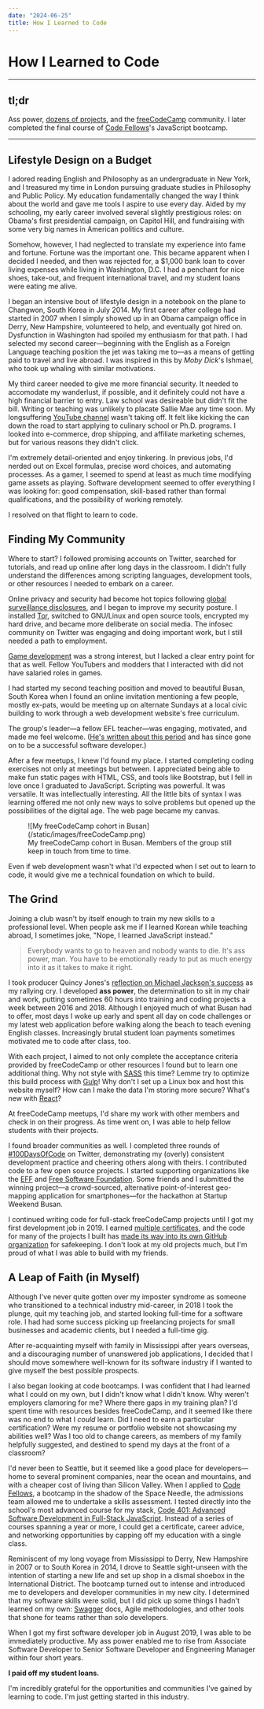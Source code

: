 ```yaml
---
date: "2024-06-25"
title: How I Learned to Code
---
```


# How I Learned to Code

---

## tl;dr

Ass power,
[dozens of projects](https://github.com/orgs/CharmedSatyr-freeCodeCamp/repositories?type=all),
and the [freeCodeCamp](https://www.freeCodeCamp.org) community. I later
completed the final course of [Code Fellows](https://www.codefellows.org/)'s
JavaScript bootcamp.

---

## Lifestyle Design on a Budget

I adored reading English and Philosophy as an undergraduate in New York, and I
treasured my time in London pursuing graduate studies in Philosophy and Public
Policy. My education fundamentally changed the way I think about the world and
gave me tools I aspire to use every day. Aided by my schooling, my early career
involved several slightly prestigious roles: on Obama's first presidential
campaign, on Capitol Hill, and fundraising with some very big names in American
politics and culture.

Somehow, however, I had neglected to translate my experience into fame and
fortune. Fortune was the important one. This became apparent when I decided I
needed, and then was rejected for, a $1,000 bank loan to cover living expenses
while living in Washington, D.C. I had a penchant for nice shoes, take-out, and
frequent international travel, and my student loans were eating me alive.

I began an intensive bout of lifestyle design in a notebook on the plane to
Changwon, South Korea in July 2014. My first career after college had started in
2007 when I simply showed up in an Obama campaign office in Derry, New
Hampshire, volunteered to help, and eventually got hired on. Dysfunction in
Washington had spoiled my enthusiasm for that path. I had selected my second
career—beginning with the English as a Foreign Language teaching position the
jet was taking me to—as a means of getting paid to travel and live abroad. I was
inspired in this by _Moby Dick_'s Ishmael, who took up whaling with similar
motivations.

My third career needed to give me more financial security. It needed to
accomodate my wanderlust, if possible, and it definitely could not have a high
financial barrier to entry. Law school was desireable but didn't fit the bill.
Writing or teaching was unlikely to placate Sallie Mae any time soon. My
longsuffering [YouTube channel](https://www.youtube.com/user/wenwrendogaming)
wasn't taking off. It felt like kicking the can down the road to start applying
to culinary school or Ph.D. programs. I looked into e-commerce, drop shipping,
and affiliate marketing schemes, but for various reasons they didn't click.

I'm extremely detail-oriented and enjoy tinkering. In previous jobs, I'd nerded
out on Excel formulas, precise word choices, and automating processes. As a
gamer, I seemed to spend at least as much time modifying game assets as playing.
Software development seemed to offer everything I was looking for: good
compensation, skill-based rather than formal qualifications, and the possibility
of working remotely.

I resolved on that flight to learn to code.

## Finding My Community

Where to start? I followed promising accounts on Twitter, searched for
tutorials, and read up online after long days in the classroom. I didn't fully
understand the differences among scripting languages, development tools, or
other resources I needed to embark on a career.

Online privacy and security had become hot topics following
[global surveillance disclosures](https://en.wikipedia.org/wiki/2010s_global_surveillance_disclosures),
and I began to improve my security posture. I installed
[Tor](https://www.torproject.org/), switched to GNU/Linux and open source tools,
encrypted my hard drive, and became more deliberate on social media. The infosec
community on Twitter was engaging and doing important work, but I still needed a
path to employment.

[Game development](/games) was a strong interest, but I lacked a clear entry
point for that as well. Fellow YouTubers and modders that I interacted with did
not have salaried roles in games.

I had started my second teaching position and moved to beautiful Busan, South
Korea when I found an online invitation mentioning a few people, mostly ex-pats,
would be meeting up on alternate Sundays at a local civic building to work
through a web development website's free curriculum.

The group's leader—a fellow EFL teacher—was engaging, motivated, and made me
feel welcome.
([He's written about this period](https://www.freecodecamp.org/news/south-korea-will-pay-you-to-learn-coding-5947fa625659/)
and has since gone on to be a successful software developer.)

After a few meetups, I knew I'd found my place. I started completing coding
exercises not only at meetings but between. I appreciated being able to make fun
static pages with HTML, CSS, and tools like Bootstrap, but I fell in love once I
graduated to JavaScript. Scripting was powerful. It was versatile. It was
intellectually interesting. All the little bits of syntax I was learning offered
me not only new ways to solve problems but opened up the possibilities of the
digital age. The web page became my canvas.

<figure>
	![My freeCodeCamp cohort in Busan](/static/images/freeCodeCamp.png)
	<figcaption>
		My freeCodeCamp cohort in Busan. Members of the group still keep in touch
		from time to time.
	</figcaption>
</figure>

Even if web development wasn't what I'd expected when I set out to learn to
code, it would give me a technical foundation on which to build.

## The Grind

Joining a club wasn't by itself enough to train my new skills to a professional
level. When people ask me if I learned Korean while teaching abroad, I sometimes
joke, "Nope, I learned JavaScript instead."

> Everybody wants to go to heaven and nobody wants to die. It's ass power, man.
> You have to be emotionally ready to put as much energy into it as it takes to
> make it right.

I took producer Quincy Jones's
[reflection on Michael Jackson's success](https://www.worldradiohistory.com/Archive-All-Music/Musician/1980/1981/Musician-1981-09.pdf)
as my rallying cry. I developed **ass power**, the determination to sit in my
chair and work, putting sometimes 60 hours into training and coding projects a
week between 2016 and 2018. Although I enjoyed much of what Busan had to offer,
most days I woke up early and spent all day on code challenges or my latest web
application before walking along the beach to teach evening English classes.
Increasingly brutal student loan payments sometimes motivated me to code after
class, too.

With each project, I aimed to not only complete the acceptance criteria provided
by freeCodeCamp or other resources I found but to learn one additional thing.
Why not style with [SASS](https://sass-lang.com/) this time? Lemme try to
optimize this build process with [Gulp](https://gulpjs.com/)! Why don't I set up
a Linux box and host this website myself? How can I make the data I'm storing
more secure? What's new with [React](https://react.dev/)?

At freeCodeCamp meetups, I'd share my work with other members and check in on
their progress. As time went on, I was able to help fellow students with their
projects.

I found broader communities as well. I completed three rounds of
[#100DaysOfCode](https://x.com/hashtag/100daysofcode) on Twitter, demonstrating
my (overly) consistent development practice and cheering others along with
theirs. I contributed code to a few open source projects. I started supporting
organizations like the [EFF](https://www.eff.org) and
[Free Software Foundation](https://fsf.org). Some friends and I submitted the
winning project—a crowd-sourced, alternative point-of-interest geo-mapping
application for smartphones—for the hackathon at Startup Weekend Busan.

I continued writing code for full-stack freeCodeCamp projects until I got my
first development job in 2019. I earned
[multiple certificates](https://www.freecodecamp.org/charmedsatyr), and the code
for many of the projects I built has
[made its way into its own GitHub organization](https://github.com/CharmedSatyr-freeCodeCamp)
for safekeeping. I don't look at my old projects much, but I'm proud of what I
was able to build with my friends.

## A Leap of Faith (in Myself)

Although I've never quite gotten over my imposter syndrome as someone who
transitioned to a technical industry mid-career, in 2018 I took the plunge, quit
my teaching job, and started looking full-time for a software role. I had had
some success picking up freelancing projects for small businesses and academic
clients, but I needed a full-time gig.

After re-acquainting myself with family in Mississippi after years overseas, and
a discouraging number of unanswered job applications, I decided that I should
move somewhere well-known for its software industry if I wanted to give myself
the best possible prospects.

I also began looking at code bootcamps. I was confident that I had learned what
I could on my own, but I didn't know what I didn't know. Why weren't employers
clamoring for me? Where there gaps in my training plan? I'd spent time with
resources besides freeCodeCamp, and it seemed like there was no end to what I
_could_ learn. Did I need to earn a particular certification? Were my resume or
portfolio website not showcasing my abilities well? Was I too old to change
careers, as members of my family helpfully suggested, and destined to spend my
days at the front of a classroom?

I'd never been to Seattle, but it seemed like a good place for developers—home
to several prominent companies, near the ocean and mountains, and with a cheaper
cost of living than Silicon Valley. When I applied to
[Code Fellows](https://www.codefellows.org/), a bootcamp in the shadow of the
Space Needle, the admissions team allowed me to undertake a skills assessment. I
tested directly into the school's most advanced course for my stack,
[Code 401: Advanced Software Development in Full-Stack JavaScript](https://www.codefellows.org/courses/code-401/advanced-software-development-in-full-stack-javascript/).
Instead of a series of courses spanning a year or more, I could get a
certificate, career advice, and networking opportunities by capping off my
education with a single class.

Reminiscent of my long voyage from Mississippi to Derry, New Hampshire in 2007
or to South Korea in 2014, I drove to Seattle sight-unseen with the intention of
starting a new life and set up shop in a dismal shoebox in the International
District. The bootcamp turned out to intense and introduced me to developers and
developer communities in my new city. I determined that my software skills were
solid, but I did pick up some things I hadn't learned on my own:
[Swagger](https://swagger.io/) docs, Agile methodologies, and other tools that
shone for teams rather than solo developers.

When I got my first software developer job in August 2019, I was able to be
immediately productive. My ass power enabled me to rise from Associate Software
Developer to Senior Software Developer and Engineering Manager within four short
years.

**I paid off my student loans.**

I'm incredibly grateful for the opportunities and communities I've gained by
learning to code. I'm just getting started in this industry.
